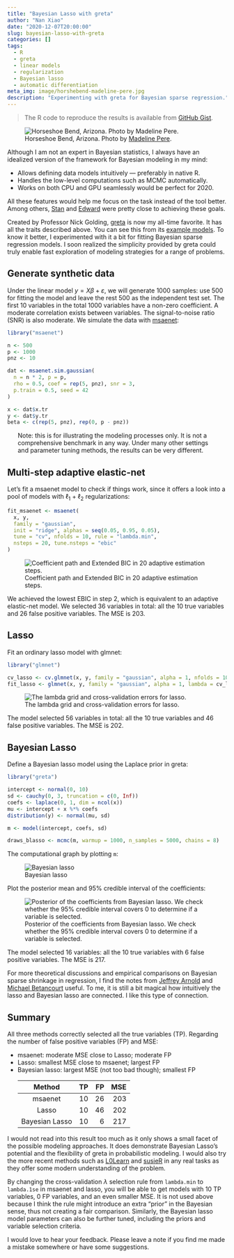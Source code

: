```yaml
---
title: "Bayesian Lasso with greta"
author: "Nan Xiao"
date: "2020-12-07T20:00:00"
slug: bayesian-lasso-with-greta
categories: []
tags:
  - R
  - greta
  - linear models
  - regularization
  - Bayesian lasso
  - automatic differentiation
meta_img: image/horshebend-madeline-pere.jpg
description: "Experimenting with greta for Bayesian sparse regression."
---
```


> The R code to reproduce the results is available from [GitHub Gist](https://gist.github.com/nanxstats/4b64f81aa258959bef6ca06572307298).

![Horseshoe Bend, Arizona. Photo by [Madeline Pere](https://unsplash.com/photos/_QouAO6pJxE).](/image/horshebend-madeline-pere.jpg)

Although I am not an expert in Bayesian statistics, I always have an idealized version of the framework for Bayesian modeling in my mind:

- Allows defining data models intuitively --- preferably in native R.
- Handles the low-level computations such as MCMC automatically.
- Works on both CPU and GPU seamlessly would be perfect for 2020.

All these features would help me focus on the task instead of the tool better. Among others, [Stan](https://mc-stan.org/) and [Edward](http://edwardlib.org/) were pretty close to achieving these goals.

Created by Professor Nick Golding, [greta](https://greta-stats.org/) is now my all-time favorite. It has all the traits described above. You can see this from its [example models](https://greta-stats.org/articles/example_models.html). To know it better, I experimented with it a bit for fitting Bayesian sparse regression models. I soon realized the simplicity provided by greta could truly enable fast exploration of modeling strategies for a range of problems.

## Generate synthetic data

Under the linear model $y = X \beta + \varepsilon$, we will generate 1000 samples: use 500 for fitting the model and leave the rest 500 as the independent test set. The first 10 variables in the total 1000 variables have a non-zero coefficient. A moderate correlation exists between variables. The signal-to-noise ratio (SNR) is also moderate. We simulate the data with [msaenet](https://nanx.me/msaenet/):

```r
library("msaenet")

n <- 500
p <- 1000
pnz <- 10

dat <- msaenet.sim.gaussian(
  n = n * 2, p = p,
  rho = 0.5, coef = rep(5, pnz), snr = 3,
  p.train = 0.5, seed = 42
)

x <- dat$x.tr
y <- dat$y.tr
beta <- c(rep(5, pnz), rep(0, p - pnz))
```

<div class="alert alert-info" role="alert", style="margin-left:1.5rem;margin-right:1.5rem">

Note: this is for illustrating the modeling processes only. It is not a comprehensive benchmark in any way. Under many other settings and parameter tuning methods, the results can be very different.

</div>

## Multi-step adaptive elastic-net

Let's fit a msaenet model to check if things work, since it offers a look into a pool of models with $\ell_1$ + $\ell_2$ regularizations:

```r
fit_msaenet <- msaenet(
  x, y,
  family = "gaussian",
  init = "ridge", alphas = seq(0.05, 0.95, 0.05),
  tune = "cv", nfolds = 10, rule = "lambda.min",
  nsteps = 20, tune.nsteps = "ebic"
)
```

![Coefficient path and Extended BIC in 20 adaptive estimation steps.](greta-msaenet-coef.png)

We achieved the lowest EBIC in step 2, which is equivalent to an adaptive elastic-net model. We selected 36 variables in total: all the 10 true variables and 26 false positive variables. The MSE is 203.

## Lasso

Fit an ordinary lasso model with glmnet:

```r
library("glmnet")

cv_lasso <- cv.glmnet(x, y, family = "gaussian", alpha = 1, nfolds = 10)
fit_lasso <- glmnet(x, y, family = "gaussian", alpha = 1, lambda = cv_lasso$lambda.min)
```

![The lambda grid and cross-validation errors for lasso.](greta-glmnet-cv.png)

The model selected 56 variables in total: all the 10 true variables and 46 false positive variables. The MSE is 202.

## Bayesian Lasso

Define a Bayesian lasso model using the Laplace prior in greta:

```r
library("greta")

intercept <- normal(0, 10)
sd <- cauchy(0, 3, truncation = c(0, Inf))
coefs <- laplace(0, 1, dim = ncol(x))
mu <- intercept + x %*% coefs
distribution(y) <- normal(mu, sd)

m <- model(intercept, coefs, sd)

draws_blasso <- mcmc(m, warmup = 1000, n_samples = 5000, chains = 8)
```

The computational graph by plotting `m`:

![Bayesian lasso](greta-bayesian-lasso-graph.png)

Plot the posterior mean and 95% credible interval of the coefficients:

![Posterior of the coefficients from Bayesian lasso. We check whether the 95% credible interval covers 0 to determine if a variable is selected.](greta-bayesian-lasso-coef.png)

The model selected 16 variables: all the 10 true variables with 6 false positive variables. The MSE is 217.

For more theoretical discussions and empirical comparisons on Bayesian sparse shrinkage in regression, I find the notes from [Jeffrey Arnold](https://jrnold.github.io/bayesian_notes/shrinkage-and-regularized-regression.html) and [Michael Betancourt](https://betanalpha.github.io/assets/case_studies/bayes_sparse_regression.html) useful. To me, it is still a bit magical how intuitively the lasso and Bayesian lasso are connected. I like this type of connection.

## Summary

All three methods correctly selected all the true variables (TP). Regarding the number of false positive variables (FP) and MSE:

- msaenet: moderate MSE close to Lasso; moderate FP
- Lasso: smallest MSE close to msaenet; largest FP
- Bayesian lasso: largest MSE (not too bad though); smallest FP

<div style="margin-left:1.5rem;margin-right:1.5rem;">
<table class="table table-hover">
<thead>
<tr>
<th style="text-align:center;"> Method </th>
<th style="text-align:right;"> TP </th>
<th style="text-align:right;"> FP </th>
<th style="text-align:right;"> MSE </th>
</tr>
</thead>
<tbody>
<tr>
<td style="text-align:center;"> msaenet </td>
<td style="text-align:right;"> 10 </td>
<td style="text-align:right;"> 26 </td>
<td style="text-align:right;"> 203 </td>
</tr>
<tr>
<td style="text-align:center;"> Lasso </td>
<td style="text-align:right;"> 10 </td>
<td style="text-align:right;"> 46 </td>
<td style="text-align:right;"> 202 </td>
</tr>
<tr>
<td style="text-align:center;"> Bayesian Lasso </td>
<td style="text-align:right;"> 10 </td>
<td style="text-align:right;"> 6 </td>
<td style="text-align:right;"> 217 </td>
</tr>
</tbody>
</table>
</div>

I would not read into this result too much as it only shows a small facet of the possible modeling approaches. It does demonstrate Bayesian Lasso's potential and the flexibility of greta in probabilistic modeling. I would also try the more recent methods such as [L0Learn](https://github.com/hazimehh/L0Learn) and [susieR](https://github.com/stephenslab/susieR) in any real tasks as they offer some modern understanding of the problem.

By changing the cross-validation $\lambda$ selection rule from `lambda.min` to `lambda.1se` in msaenet and lasso, you will be able to get models with 10 TP variables, 0 FP variables, and an even smaller MSE. It is not used above because I think the rule might introduce an extra "prior" in the Bayesian sense, thus not creating a fair comparison. Similarly, the Bayesian lasso model parameters can also be further tuned, including the priors and variable selection criteria.

I would love to hear your feedback. Please leave a note if you find me made a mistake somewhere or have some suggestions.
